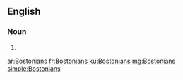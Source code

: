 ==English==

===Noun===
{{head|en|plural}}

# {{plural of|Bostonian|lang=en|nocat=1}}

[[ar:Bostonians]]
[[fr:Bostonians]]
[[ku:Bostonians]]
[[mg:Bostonians]]
[[simple:Bostonians]]